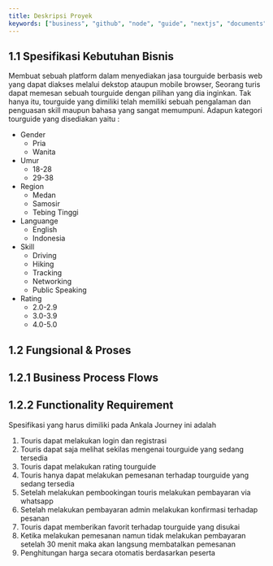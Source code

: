 ```yaml
---
title: Deskripsi Proyek
keywords: ["business", "github", "node", "guide", "nextjs", "documents"]
---
```


## 1.1 Spesifikasi Kebutuhan Bisnis

Membuat sebuah platform dalam menyediakan jasa tourguide berbasis web yang dapat diakses melalui dekstop ataupun mobile browser, Seorang turis dapat memesan sebuah tourguide dengan pilihan yang dia inginkan. Tak hanya itu, tourguide yang dimiliki telah memiliki sebuah pengalaman dan penguasan skill maupun bahasa yang sangat memumpuni. Adapun kategori tourguide yang disediakan yaitu : 

- Gender 
    - Pria 
    - Wanita
- Umur 
    - 18-28
    - 29-38
- Region 
    - Medan 
    - Samosir
    - Tebing Tinggi
- Languange 
    - English 
    - Indonesia
- Skill
    - Driving 
    - Hiking
    - Tracking
    - Networking
    - Public Speaking
- Rating 
    - 2.0-2.9
    - 3.0-3.9
    - 4.0-5.0

## 1.2 Fungsional & Proses

## 1.2.1 Business Process Flows


## 1.2.2 Functionality Requirement
Spesifikasi yang harus dimiliki pada Ankala Journey ini adalah 
1. Touris dapat melakukan login dan registrasi 
2. Touris dapat saja melihat sekilas mengenai tourguide yang sedang tersedia
3. Touris dapat melakukan rating tourguide 
4. Touris hanya dapat melakukan pemesanan terhadap tourguide yang sedang tersedia
5. Setelah melakukan pembookingan touris melakukan pembayaran via whatsapp
6. Setelah melakukan pembayaran admin melakukan konfirmasi terhadap pesanan 
7. Touris dapat memberikan favorit terhadap tourguide yang disukai 
8. Ketika melakukan pemesanan namun tidak melakukan pembayaran setelah 30 menit maka akan langsung membatalkan pemesanan
9. Penghitungan harga secara otomatis berdasarkan peserta 